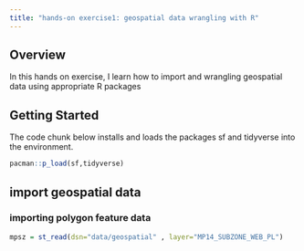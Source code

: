 ```yaml
---
title: "hands-on exercise1: geospatial data wrangling with R"
---
```


## Overview

In this hands on exercise, I learn how to import and wrangling geospatial data using appropriate R packages

## Getting Started

The code chunk below installs and loads the packages sf and tidyverse into the environment.

```r
pacman::p_load(sf,tidyverse)

```

## import geospatial data

### importing polygon feature data

```r
mpsz = st_read(dsn="data/geospatial" , layer="MP14_SUBZONE_WEB_PL")
```
